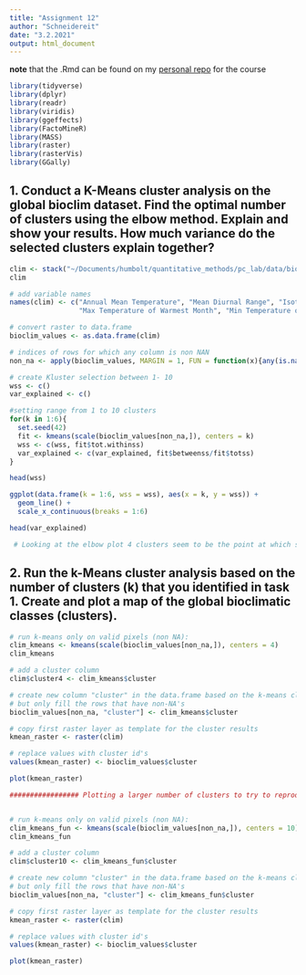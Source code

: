 ```yaml
---
title: "Assignment 12"
author: "Schneidereit"
date: "3.2.2021"
output: html_document
---
```


 **note** that the .Rmd can be found on my [personal repo](https://github.com/schneidereits/Quantitative_Methods_HU/tree/main/assignments) for the course

```r
library(tidyverse)
library(dplyr)
library(readr)
library(viridis)
library(ggeffects)
library(FactoMineR)
library(MASS)
library(raster)
library(rasterVis)
library(GGally)
```

## 1. Conduct a K-Means cluster analysis on the global bioclim dataset. Find the optimal number of clusters using the elbow method. Explain and show your results. How much variance do the selected clusters explain together? 

```r
clim <- stack("~/Documents/humbolt/quantitative_methods/pc_lab/data/bioclim.tif")
clim

# add variable names
names(clim) <- c("Annual Mean Temperature", "Mean Diurnal Range", "Isothermality", "Temperature Seasonality",
                 "Max Temperature of Warmest Month", "Min Temperature of Coldest Month", "Temperature Annual Range", "Mean Temperature of Wettest Quarter", "Mean Temperature of Driest Quarter", "Mean Temperature of Warmest Quarter", "Mean Temperature of Coldest Quarter", "Annual Precipitation", "Precipitation of Wettest Month", "Precipitation of Driest Month", "Precipitation Seasonality ", "Precipitation of Wettest Quarter", "Precipitation of Driest Quarter", "Precipitation of Warmest Quarter", "Precipitation of Coldest Quarter")

# convert raster to data.frame
bioclim_values <- as.data.frame(clim)

# indices of rows for which any column is non NAN
non_na <- apply(bioclim_values, MARGIN = 1, FUN = function(x){any(is.na(x)) == FALSE})

# create Kluster selection between 1- 10
wss <- c()
var_explained <- c()

#setting range from 1 to 10 clusters
for(k in 1:6){
  set.seed(42)
  fit <- kmeans(scale(bioclim_values[non_na,]), centers = k)
  wss <- c(wss, fit$tot.withinss)
  var_explained <- c(var_explained, fit$betweenss/fit$totss)
}

head(wss)

ggplot(data.frame(k = 1:6, wss = wss), aes(x = k, y = wss)) +
  geom_line() +
  scale_x_continuous(breaks = 1:6)

head(var_explained)

 # Looking at the elbow plot 4 clusters seem to be the point at which sum of squared error decreases abruptly. When looking at the variation explained dataframe, it is seen that the selected clusteres explain 60.3% of the total variance


```

## 2. Run the k-Means cluster analysis based on the number of clusters (k) that you identified in task 1. Create and plot a map of the global bioclimatic classes (clusters).

```r

# run k-means only on valid pixels (non NA):
clim_kmeans <- kmeans(scale(bioclim_values[non_na,]), centers = 4) 
clim_kmeans

# add a cluster column
clim$cluster4 <- clim_kmeans$cluster

# create new column "cluster" in the data.frame based on the k-means clusters
# but only fill the rows that have non-NA's
bioclim_values[non_na, "cluster"] <- clim_kmeans$cluster

# copy first raster layer as template for the cluster results
kmean_raster <- raster(clim)

# replace values with cluster id's
values(kmean_raster) <- bioclim_values$cluster

plot(kmean_raster)

################# Plotting a larger number of clusters to try to reproduce the Köppen-Geiger climate classification map


# run k-means only on valid pixels (non NA):
clim_kmeans_fun <- kmeans(scale(bioclim_values[non_na,]), centers = 10) 
clim_kmeans_fun

# add a cluster column
clim$cluster10 <- clim_kmeans_fun$cluster

# create new column "cluster" in the data.frame based on the k-means clusters
# but only fill the rows that have non-NA's
bioclim_values[non_na, "cluster"] <- clim_kmeans_fun$cluster

# copy first raster layer as template for the cluster results
kmean_raster <- raster(clim)

# replace values with cluster id's
values(kmean_raster) <- bioclim_values$cluster

plot(kmean_raster)

```







